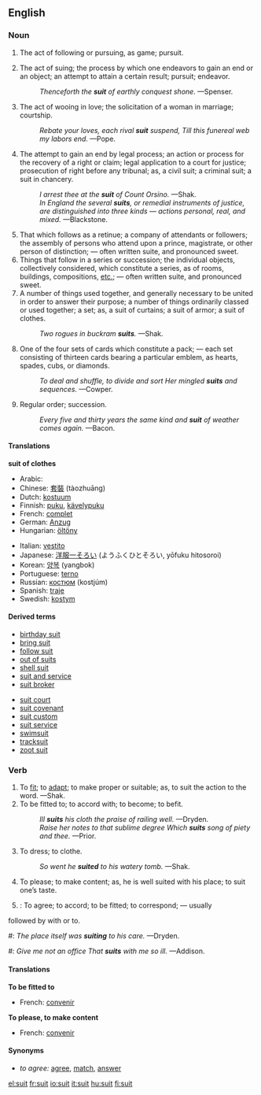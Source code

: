 ==English==

===Noun===
{{en-noun-reg}}

# {{italbrac-colon|obsolete}} The act of following or pursuing, as game; pursuit.
# The act of suing; the process by which one endeavors to gain an end or an object; an attempt to attain a certain result; pursuit; endeavor.
#: ''Thenceforth the '''suit''' of earthly conquest shone.'' —Spenser.
# The act of wooing in love; the solicitation of a woman in marriage; courtship.
#: ''Rebate your loves, each rival '''suit''' suspend, Till this funereal web my labors end.'' —Pope.
# {{law}} The attempt to gain an end by legal process; an action or process for the recovery of a right or claim; legal application to a court for justice; prosecution of right before any tribunal; as, a civil suit; a criminal suit; a suit in chancery.
#: ''I arrest thee at the '''suit''' of Count Orsino.'' —Shak.
#: ''In England the several '''suits''', or remedial instruments of justice, are distinguished into three kinds — actions personal, real, and mixed.'' —Blackstone.
# That which follows as a retinue; a company of attendants or followers; the assembly of persons who attend upon a prince, magistrate, or other person of distinction; — often written suite, and pronounced sweet.
# Things that follow in a series or succession; the individual objects, collectively considered, which constitute a series, as of rooms, buildings, compositions, [[etc.]]; — often written suite, and pronounced sweet.
# A number of things used together, and generally necessary to be united in order to answer their purpose; a number of things ordinarily classed or used together; a set; as, a suit of curtains; a suit of armor; a suit of clothes.
#: ''Two rogues in buckram '''suits'''.'' —Shak.
# {{italbrac-colon|card games}} One of the four sets of cards which constitute a pack; — each set consisting of thirteen cards bearing a particular emblem, as hearts, spades, cubs, or diamonds.
#: ''To deal and shuffle, to divide and sort Her mingled '''suits''' and sequences.'' —Cowper.
# {{italbrac-colon|obsolete}} Regular order; succession.
#: ''Every five and thirty years the same kind and '''suit''' of weather comes again.'' —Bacon.

====Translations====
'''suit of clothes'''
{{top}}
*Arabic: {{ARchar|[[بدلة]]}} {{Unicode|(bádla)}} {{f}}
*Chinese: [[套裝]] (tàozhuāng)
*Dutch: [[kostuum]]
*Finnish: [[puku]], [[kävelypuku]]
*French: [[complet]] {{m}}
*German: [[Anzug]] {{m}}
*Hungarian: [[öltöny]]
{{mid}}
*Italian: [[vestito]] {{m}}
*Japanese: [[洋服一そろい]] (ようふくひとそろい, yōfuku hitosoroi)
*Korean: [[양복]] (yangbok)
*Portuguese: [[terno]] {{m}}
*Russian: [[костюм]] (kostjúm) {{m}}
*Spanish: [[traje]] {{m}}
*Swedish: [[kostym]]
{{bottom}}

====Derived terms====
{{top}}
*[[birthday suit]]
*[[bring suit]]
*[[follow suit]]
*[[out of suits]]
*[[shell suit]]
*[[suit and service]]
*[[suit broker]]
{{mid}}
*[[suit court]]
*[[suit covenant]]
*[[suit custom]]
*[[suit service]]
*[[swimsuit]]
*[[tracksuit]]
*[[zoot suit]]
{{bottom}}

===Verb===
{{en-infl-reg-consonant|suit||}}

# To [[fit]]; to [[adapt]]; to make proper or suitable; as, to suit the action to the word. —Shak.
# To be fitted to; to accord with; to become; to befit.
#: ''Ill '''suits''' his cloth the praise of railing well.'' —Dryden.
#: ''Raise her notes to that sublime degree Which '''suits''' song of piety and thee.'' —Prior.
# To dress; to clothe.
#: ''So went he '''suited''' to his watery tomb.'' —Shak.
# To please; to make content; as, he is well suited with his place; to suit one’s taste.
# {{intransitive}}: To agree; to accord; to be fitted; to correspond; — usually
followed by with or to.
#: ''The place itself was '''suiting''' to his care.'' —Dryden.
#: ''Give me not an office That '''suits''' with me so ill.'' —Addison.

====Translations====
'''To be fitted to'''
*French: [[convenir]]

'''To please, to make content'''
*French: [[convenir]]

====Synonyms====
*''to agree:'' [[agree]], [[match]], [[answer]]

[[el:suit]]
[[fr:suit]]
[[io:suit]]
[[it:suit]]
[[hu:suit]]
[[fi:suit]]